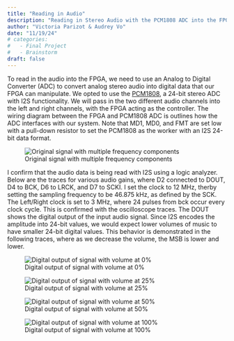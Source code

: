 ```yaml
---
title: "Reading in Audio"
description: "Reading in Stereo Audio with the PCM1808 ADC into the FPGA"
author: "Victoria Parizot & Audrey Vo"
date: "11/19/24"
# categories:
#   - Final Project
#   - Brainstorm
draft: false
---
```


To read in the audio into the FPGA, we need to use an Analog to Digital Converter (ADC) to convert analog stereo audio into digital data that our FPGA can manipulate. We opted to use the [PCM1808](https://www.ti.com/lit/ds/symlink/pcm1808.pdf?ts=1732053094807&ref_url=https%253A%252F%252Fwww.google.com%252F), a 24-bit stereo ADC with I2S functionality. We will pass in the two different audio channels into the left and right channels, with the FPGA acting as the controller. The wiring diagram between the FPGA and PCM1808 ADC is outlines how the ADC interfaces with our system. Note that MD1, MD0, and FMT are set low with a pull-down resistor to set the PCM1808 as the worker with an I2S 24-bit data format.

![Original signal with multiple frequency components](images/PCMwiringDiagram.jpeg) 


I confirm that the audio data is being read with I2S using a logic analyzer. Below are the traces for various audio gains, where D2 connected to DOUT, D4 to BCK, D6 to LRCK, and D7 to SCKI. I set the clock to 12 MHz, therby setting the sampling frequency to be 46.875 kHz, as defined by the SCK. The Left/Right clock is set to 3 MHz, where 24 pulses from bck occur every clock cycle. This is confirmed with the oscilloscope traces. The DOUT shows the digital output of the input audio signal. Since I2S encodes the amplitude into 24-bit values, we would expect lower volumes of music to have smaller 24-bit digital values. This behavior is demonstrated in the following traces, where as we decrease the volume, the MSB is lower and lower.


![Digital output of signal with volume at 0%](images/i2svol0.png) 

![Digital output of signal with volume at 25%](images/i2svol25.png) 

![Digital output of signal with volume at 50%](images/i2svol50.png) 

![Digital output of signal with volume at 100%](images/i2svol100.png) 





